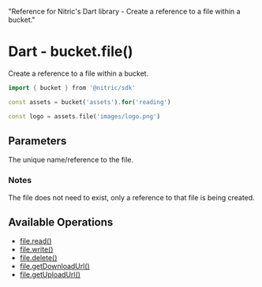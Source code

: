   "Reference for Nitric's Dart library - Create a reference to a file within a bucket."

# Dart - bucket.file()

Create a reference to a file within a bucket.

```dart
import { bucket } from '@nitric/sdk'

const assets = bucket('assets').for('reading')

const logo = assets.file('images/logo.png')
```

## Parameters

<Properties>
  <Property name="name" required type="string">
    The unique name/reference to the file.
  </Property>
</Properties>

### Notes

The file does not need to exist, only a reference to that file is being created.

## Available Operations

- [file.read()](./bucket-file-read)
- [file.write()](./bucket-file-write)
- [file.delete()](./bucket-file-delete)
- [file.getDownloadUrl()](./bucket-file-downloadurl)
- [file.getUploadUrl()](./bucket-file-uploadurl)
